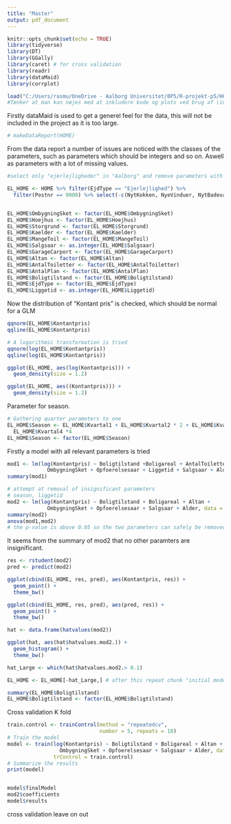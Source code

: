 ```yaml
---
title: "Master"
output: pdf_document
---
```


```r
knitr::opts_chunk$set(echo = TRUE)
library(tidyverse)
library(DT)
library(GGally)
library(caret) # for cross validation
library(readr)
library(dataMaid)
library(corrplot)
```

```r

load("C:/Users/rasmu/OneDrive - Aalborg Universitet/0P5/R-projekt-p5/HOME dataset updated/HOME_med_koordinater.Rda")
#Tænker at man kan nøjes med at inkludere kode og plots ved brug af \includepdf i overleaf, altså ved at slette den smule lim tekst jeg skriver mellem code chunks og så knitte til pdf. Eller bare kopiere relevante chunks ind i andet dokument for at knitte.
```

Firstly dataMaid is used to get a generel feel for the data, this will not be included in the project as it is too large.

```r
# makeDataReport(HOME)
```

From the data report a number of issues are noticed with the classes of the parameters, such as parameters which should be integers and so on. Aswell as parameters with a lot of missing values.

```r
#select only "ejerlejligheder" in "Aalborg" and remove parameters with too many NA's, and removing rows with NA's

EL_HOME <- HOME %>% filter(EjdType == "Ejerlejlighed") %>% 
  filter(Postnr == 9000) %>% select(-c(NytKokken, NyeVinduer, NytBadevaerelse, AntalSovevaerelser, TaetVedVand)) %>% na.omit()


EL_HOME$OmbygningSket <- factor(EL_HOME$OmbygningSket)
EL_HOME$Hoejhus <- factor(EL_HOME$Hoejhus)
EL_HOME$Storgrund <- factor(EL_HOME$Storgrund)
EL_HOME$Kaelder <- factor(EL_HOME$Kaelder)
EL_HOME$MangeToil <- factor(EL_HOME$MangeToil)
EL_HOME$Salgsaar <- as.integer(EL_HOME$Salgsaar)
EL_HOME$GarageCarport <- factor(EL_HOME$GarageCarport)
EL_HOME$Altan <- factor(EL_HOME$Altan)
EL_HOME$AntalToiletter <- factor(EL_HOME$AntalToiletter)
EL_HOME$AntalPlan <- factor(EL_HOME$AntalPlan)
EL_HOME$Boligtilstand <- factor(EL_HOME$Boligtilstand)
EL_HOME$EjdType <- factor(EL_HOME$EjdType)
EL_HOME$Liggetid <- as.integer(EL_HOME$Liggetid)


```

Now the distribution of "Kontant pris" is checked, which should be normal for a GLM

```r

qqnorm(EL_HOME$Kontantpris)
qqline(EL_HOME$Kontantpris)

# A logarithmic transformation is tried
qqnorm(log(EL_HOME$Kontantpris))
qqline(log(EL_HOME$Kontantpris))

ggplot(EL_HOME, aes(log(Kontantpris))) +
  geom_density(size = 1.2)

ggplot(EL_HOME, aes((Kontantpris))) +
  geom_density(size = 1.2)

```

Parameter for season.

```r
# Gathering quarter parameters to one
EL_HOME$Season <- EL_HOME$Kvartal1 + EL_HOME$Kvartal2 * 2 + EL_HOME$Kvartal3 * 3 + 
  EL_HOME$Kvartal4 *4
EL_HOME$Season <- factor(EL_HOME$Season)

```

Firstly a model with all relevant parameters is tried

```r


mod1 <- lm(log(Kontantpris) ~ Boligtilstand +Boligareal + AntalToiletter + Altan +
             OmbygningSket + Opfoerelsesaar + Liggetid + Salgsaar + Alder + Season, data = EL_HOME)
summary(mod1)

# attempt at removal of insignificant parameters
# season, liggetid
mod2 <- lm(log(Kontantpris) ~ Boligtilstand + Boligareal + Altan +
             OmbygningSket + Opfoerelsesaar + Salgsaar + Alder, data = EL_HOME)
summary(mod2)
anova(mod1,mod2)
# the p-value is above 0.05 so the two parameters can safely be removed

```

It seems from the summary of mod2 that no other paramters are insignificant.

```r

res <- rstudent(mod2)
pred <- predict(mod2)

ggplot(cbind(EL_HOME, res, pred), aes(Kontantpris, res)) +
  geom_point() +
  theme_bw()

ggplot(cbind(EL_HOME, res, pred), aes(pred, res)) +
  geom_point() +
  theme_bw()

hat <- data.frame(hatvalues(mod2))

ggplot(hat, aes(hat$hatvalues.mod2.)) +
  geom_histogram() +
  theme_bw()

hat_Large <- which(hat$hatvalues.mod2.> 0.1)

EL_HOME <- EL_HOME[-hat_Large,] # after this repeat chunk "initial models" until no more outliers

summary(EL_HOME$Boligtilstand)
EL_HOME$Boligtilstand <- factor(EL_HOME$Boligtilstand)
```


Cross validation K fold

```r

train.control <- trainControl(method = "repeatedcv", 
                              number = 5, repeats = 10)
# Train the model
model <- train(log(Kontantpris) ~ Boligtilstand + Boligareal + Altan +
                 OmbygningSket + Opfoerelsesaar + Salgsaar + Alder, data = EL_HOME, method = "lm",
               trControl = train.control)
# Summarize the results
print(model)


model$finalModel
mod2$coefficients
model$results

```

cross validation leave on out

```r




```









